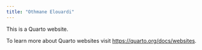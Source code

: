```yaml
---
title: "Othmane Elouardi"
---
```


This is a Quarto website.

To learn more about Quarto websites visit <https://quarto.org/docs/websites>.
